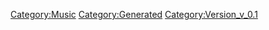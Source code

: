 {{Music
 |Name=ノーザンクロス【MIRROR ver.】
 |ID=136
 |Cov=137
 |Cd=6
 |Nam=130
 |Div=130
 |Ma=1
 |SerieId=2
 |SerieLogoId=2
 |WavId=137
 |VariationId=0
 |Dsc=130
 |Strt=10
 |ValkyrieBattle=1
 |ValkyrieIntro=1
 |ValkyrieIntroSky=1
 |DivaSolo=1
 |DivaMulti=1
 |Exp=1
 |OfficialName=ノーザンクロス
 |VocalName=シェリル・ノーム starring May'n
 |Description=作品：マクロスF<br /><br />歌手：シェリル・ノーム starring May'n<br /><br />作詞：岩里祐穂、Gabriela Robin<br />作曲：菅野よう子
 |StoryTitle=
 |StoryDesc=
 |BuyURL=https://recochoku.jp/song/S22001426/
 |BannerId=3
 |AnmStoreURL=https://anime.dmkt-sp.jp/animestore/ci_pc?workId=20494
}}
[[Category:Music]]
[[Category:Generated]]
[[Category:Version_v_0.1]]
